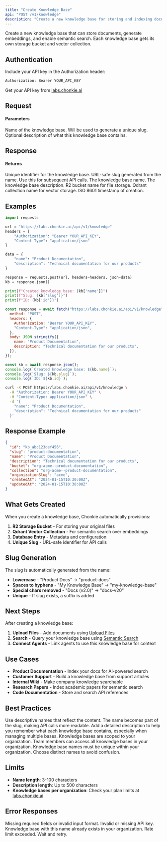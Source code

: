 ```yaml
---
title: "Create Knowledge Base"
api: "POST /v1/knowledge"
description: "Create a new knowledge base for storing and indexing documents"
---
```


Create a new knowledge base that can store documents, generate embeddings, and enable semantic search. Each knowledge base gets its own storage bucket and vector collection.

## Authentication

Include your API key in the Authorization header:

```bash
Authorization: Bearer YOUR_API_KEY
```

Get your API key from [labs.chonkie.ai](https://labs.chonkie.ai)

## Request

#### Parameters

<ParamField path="name" type="string" required>
  Name of the knowledge base. Will be used to generate a unique slug.
</ParamField>

<ParamField path="description" type="string">
  Optional description of what this knowledge base contains.
</ParamField>

## Response

#### Returns

<ResponseField name="id" type="string">
  Unique identifier for the knowledge base.
</ResponseField>

<ResponseField name="slug" type="string">
  URL-safe slug generated from the name. Use this for subsequent API calls.
</ResponseField>

<ResponseField name="name" type="string">
  The knowledge base name.
</ResponseField>

<ResponseField name="description" type="string">
  The knowledge base description.
</ResponseField>

<ResponseField name="bucket" type="string">
  R2 bucket name for file storage.
</ResponseField>

<ResponseField name="collection" type="string">
  Qdrant collection name for vector storage.
</ResponseField>

<ResponseField name="createdAt" type="string">
  ISO 8601 timestamp of creation.
</ResponseField>

## Examples

<CodeGroup>

```python Python
import requests

url = "https://labs.chonkie.ai/api/v1/knowledge"
headers = {
    "Authorization": "Bearer YOUR_API_KEY",
    "Content-Type": "application/json"
}

data = {
    "name": "Product Documentation",
    "description": "Technical documentation for our products"
}

response = requests.post(url, headers=headers, json=data)
kb = response.json()

print(f"Created knowledge base: {kb['name']}")
print(f"Slug: {kb['slug']}")
print(f"ID: {kb['id']}")
```

```javascript JavaScript
const response = await fetch("https://labs.chonkie.ai/api/v1/knowledge", {
  method: "POST",
  headers: {
    Authorization: "Bearer YOUR_API_KEY",
    "Content-Type": "application/json",
  },
  body: JSON.stringify({
    name: "Product Documentation",
    description: "Technical documentation for our products",
  }),
});

const kb = await response.json();
console.log(`Created knowledge base: ${kb.name}`);
console.log(`Slug: ${kb.slug}`);
console.log(`ID: ${kb.id}`);
```

```bash cURL
curl -X POST https://labs.chonkie.ai/api/v1/knowledge \
  -H "Authorization: Bearer YOUR_API_KEY" \
  -H "Content-Type: application/json" \
  -d '{
    "name": "Product Documentation",
    "description": "Technical documentation for our products"
  }'
```

</CodeGroup>

## Response Example

```json
{
  "id": "kb_abc123def456",
  "slug": "product-documentation",
  "name": "Product Documentation",
  "description": "Technical documentation for our products",
  "bucket": "org-acme--product-documentation",
  "collection": "org-acme--product-documentation",
  "organizationSlug": "acme",
  "createdAt": "2024-01-15T10:30:00Z",
  "updatedAt": "2024-01-15T10:30:00Z"
}
```

## What Gets Created

When you create a knowledge base, Chonkie automatically provisions:

1. **R2 Storage Bucket** - For storing your original files
2. **Qdrant Vector Collection** - For semantic search over embeddings
3. **Database Entry** - Metadata and configuration
4. **Unique Slug** - URL-safe identifier for API calls

## Slug Generation

The slug is automatically generated from the name:

- **Lowercase** - "Product Docs" → "product-docs"
- **Spaces to hyphens** - "My Knowledge Base" → "my-knowledge-base"
- **Special chars removed** - "Docs (v2.0)" → "docs-v20"
- **Unique** - If slug exists, a suffix is added

## Next Steps

After creating a knowledge base:

1. **Upload Files** - Add documents using [Upload Files](/api/knowledge/upload)
2. **Search** - Query your knowledge base using [Semantic Search](/api/search/search)
3. **Connect Agents** - Link agents to use this knowledge base for context

## Use Cases

- **Product Documentation** - Index your docs for AI-powered search
- **Customer Support** - Build a knowledge base from support articles
- **Internal Wiki** - Make company knowledge searchable
- **Research Papers** - Index academic papers for semantic search
- **Code Documentation** - Store and search API references

## Best Practices

<Tip>
  Use descriptive names that reflect the content. The name becomes part of the
  slug, making API calls more readable.
</Tip>

<Tip>
  Add a detailed description to help you remember what each knowledge base
  contains, especially when managing multiple bases.
</Tip>

<Info>
  Knowledge bases are scoped to your organization. Team members can access all
  knowledge bases in your organization.
</Info>

<Warning>
  Knowledge base names must be unique within your organization. Choose distinct
  names to avoid confusion.
</Warning>

## Limits

- **Name length**: 3-100 characters
- **Description length**: Up to 500 characters
- **Knowledge bases per organization**: Check your plan limits at [labs.chonkie.ai](https://labs.chonkie.ai)

## Error Responses

<ResponseField name="400 Bad Request">
  Missing required fields or invalid input format.
</ResponseField>

<ResponseField name="401 Unauthorized">
  Invalid or missing API key.
</ResponseField>

<ResponseField name="409 Conflict">
  Knowledge base with this name already exists in your organization.
</ResponseField>

<ResponseField name="429 Too Many Requests">
  Rate limit exceeded. Wait and retry.
</ResponseField>
